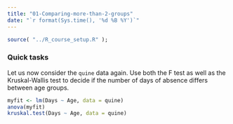 ```yaml
---
title: "01-Comparing-more-than-2-groups"
date: "`r format(Sys.time(), '%d %B %Y')`"
---
```


```r
source( "../R_course_setup.R" );
```

### Quick tasks

Let us now consider the `quine` data again. Use both the F test as well as the Kruskal-Wallis test to decide if the number of days of absence differs between age groups. 

```r
myfit <- lm(Days ~ Age, data = quine)
anova(myfit)
kruskal.test(Days ~ Age, data = quine)
```
